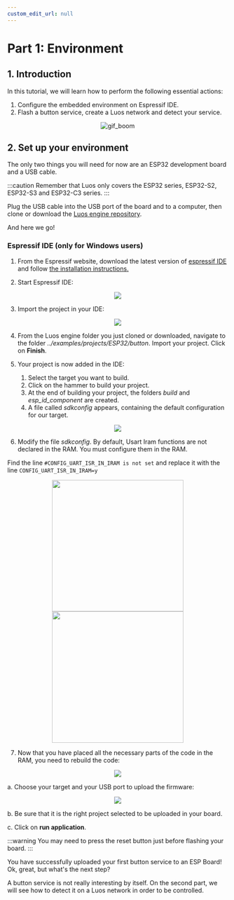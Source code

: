 ```yaml
---
custom_edit_url: null
---
```



# Part 1: Environment

## 1. Introduction

In this tutorial, we will learn how to perform the following essential actions:

1. Configure the embedded environment on Espressif IDE.
2. Flash a button service, create a Luos network and detect your service.

<div align="center">
  <Image
    src="https://media.giphy.com/media/3o7btNa0RUYa5E7iiQ/giphy.gif"
    className="gif_tutorial"
    alt="gif_boom"
  />
</div>

## 2. Set up your environment

The only two things you will need for now are an ESP32 development board and a USB cable.

:::caution
Remember that Luos only covers the ESP32 series, ESP32-S2, ESP32-S3 and ESP32-C3 series.
:::

Plug the USB cable into the USB port of the board and to a computer, then clone or download the [Luos engine repository](https://github.com/Luos-io/luos_engine).

And here we go!

### Espressif IDE (only for Windows users)

1. From the Espressif website, download the latest version of [espressif IDE](https://dl.espressif.com/dl/esp-idf/) and follow [the installation instructions.](https://docs.espressif.com/projects/esp-idf/en/latest/esp32/get-started/windows-setup.html)

2. Start Espressif IDE:

<div align="center">
  <Image src="/assets/images/tutorials/esp/esp-1-1.png" />
</div>

3. Import the project in your IDE:

<div align="center">
  <Image src="/assets/images/tutorials/esp/esp-1-2.png" />
</div>

4. From the Luos engine folder you just cloned or downloaded, navigate to the folder _../examples/projects/ESP32/button_. Import your project.
   Click on **Finish**.

5. Your project is now added in the IDE:
   1. Select the target you want to build.
   2. Click on the hammer to build your project.
   3. At the end of building your project, the folders _build_ and _esp_id_component_ are created.
   4. A file called _sdkconfig_ appears, containing the default configuration for our target.

<div align="center">
  <Image src="/assets/images/tutorials/esp/esp-1-3.png" />
</div>

6. Modify the file _sdkconfig_. By default, Usart Iram functions are not declared in the RAM. You must configure them in the RAM.

Find the line `#CONFIG_UART_ISR_IN_IRAM is not set` and replace it with the line `CONFIG_UART_ISR_IN_IRAM=y`

<div align="center">
  <Image src="/assets/images/tutorials/esp/esp-1-4.png" height="300px" />
  <Image src="/assets/images/tutorials/esp/esp-1-5.png" height="300px" />
</div>

7. Now that you have placed all the necessary parts of the code in the RAM, you need to rebuild the code:

<div align="center">
  <Image src="/assets/images/tutorials/esp/esp-1-6.png" />
</div>

a. Choose your target and your USB port to upload the firmware:

<div align="center">
  <Image src="/assets/images/tutorials/esp/esp-1-7.png" />
</div>

b. Be sure that it is the right project selected to be uploaded in your board.

c. Click on **run application**.

:::warning
You may need to press the reset button just before flashing your board.
:::

You have successfully uploaded your first button service to an ESP Board! Ok, great, but what's the next step?

A button service is not really interesting by itself. On the second part, we will see how to detect it on a Luos network in order to be controlled.
